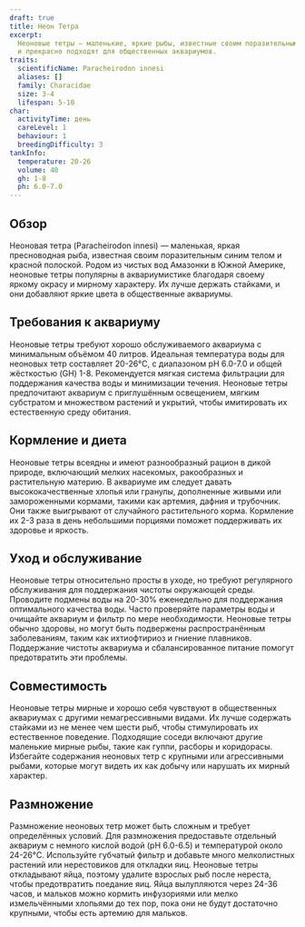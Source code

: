 ```yaml
---
draft: true
title: Неон Тетра
excerpt:
  Неоновые тетры — маленькие, яркие рыбы, известные своим поразительным синим и красным окрасом. Они мирные, выносливые
  и прекрасно подходят для общественных аквариумов.
traits:
  scientificName: Paracheirodon innesi
  aliases: []
  family: Characidae
  size: 3-4
  lifespan: 5-10
char:
  activityTime: день
  careLevel: 1
  behaviour: 1
  breedingDifficulty: 3
tankInfo:
  temperature: 20-26
  volume: 40
  gh: 1-8
  ph: 6.0-7.0
---
```


## Обзор

Неоновая тетра (Paracheirodon innesi) — маленькая, яркая пресноводная рыба, известная своим поразительным синим телом и
красной полоской. Родом из чистых вод Амазонки в Южной Америке, неоновые тетры популярны в аквариумистике благодаря
своему яркому окрасу и мирному характеру. Их лучше держать стайками, и они добавляют яркие цвета в общественные
аквариумы.

## Требования к аквариуму

Неоновые тетры требуют хорошо обслуживаемого аквариума с минимальным объёмом 40 литров. Идеальная температура воды для
неоновых тетр составляет 20-26°C, с диапазоном pH 6.0-7.0 и общей жёсткостью (GH) 1-8. Рекомендуется мягкая система
фильтрации для поддержания качества воды и минимизации течения. Неоновые тетры предпочитают аквариум с приглушённым
освещением, мягким субстратом и множеством растений и укрытий, чтобы имитировать их естественную среду обитания.

## Кормление и диета

Неоновые тетры всеядны и имеют разнообразный рацион в дикой природе, включающий мелких насекомых, ракообразных и
растительную материю. В аквариуме им следует давать высококачественные хлопья или гранулы, дополненные живыми или
замороженными кормами, такими как артемия, дафния и трубочник. Они также выигрывают от случайного растительного корма.
Кормление их 2-3 раза в день небольшими порциями поможет поддерживать их здоровье и яркость.

## Уход и обслуживание

Неоновые тетры относительно просты в уходе, но требуют регулярного обслуживания для поддержания чистоты окружающей
среды. Проводите подмены воды на 20-30% еженедельно для поддержания оптимального качества воды. Часто проверяйте
параметры воды и очищайте аквариум и фильтр по мере необходимости. Неоновые тетры обычно здоровы, но могут быть
подвержены распространённым заболеваниям, таким как ихтиофтириоз и гниение плавников. Поддержание чистоты аквариума и
сбалансированное питание помогут предотвратить эти проблемы.

## Совместимость

Неоновые тетры мирные и хорошо себя чувствуют в общественных аквариумах с другими немагрессивными видами. Их лучше
содержать стайками из не менее чем шести рыб, чтобы стимулировать их естественное поведение. Подходящие соседи включают
другие маленькие мирные рыбы, такие как гуппи, расборы и коридорасы. Избегайте содержания неоновых тетр с крупными или
агрессивными рыбами, которые могут видеть их как добычу или нарушать их мирный характер.

## Размножение

Размножение неоновых тетр может быть сложным и требует определённых условий. Для размножения предоставьте отдельный
аквариум с немного кислой водой (pH 6.0-6.5) и температурой около 24-26°C. Используйте губчатый фильтр и добавьте много
мелколистных растений или нерестовиков для откладки яиц. Неоновые тетры откладывают яйца, поэтому удалите взрослых рыб
после нереста, чтобы предотвратить поедание яиц. Яйца вылупляются через 24-36 часов, и мальков можно кормить инфузориями
или мелко измельчёнными хлопьями до тех пор, пока они не будут достаточно крупными, чтобы есть артемию для мальков.
